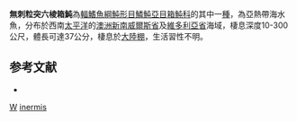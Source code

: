 {{Speciesbox
| taxon = Anoplocapros inermis
| binomial_authority = [[Fraser-Brunner|Fraser-Brunner]], 1935
| image = Anoplocapros_inermis.jpg 
| image_width = 250px
| image_caption = 無刺粒突六棱箱魨
| status = LC
| status_system = IUCN3.1
| synonyms = *''Strophiurichthys inermis'', <small>Fraser-Brunner, 1935</small>
*''Strophiurichthys robustus'', <small>Fraser-Brunner, 1941</small>
*''Anoplocapros robustus'', <small>Fraser-Brunner, 1941</small>
}}
'''無刺粒突六棱箱魨'''為[[輻鰭魚綱|輻鰭魚綱]][[魨形目|魨形目]][[鱗魨亞目|鱗魨亞目]][[箱魨科|箱魨科]]的其中一[[種|種]]，為亞熱帶海水魚，分布於西南[[太平洋|太平洋]]的[[澳洲|澳洲]][[新南威爾斯省|新南威爾斯省]]及[[維多利亞省|維多利亞省]]海域，棲息深度10-300公尺，體長可達37公分，棲息於[[大陸棚|大陸棚]]，生活習性不明。

==参考文献==
*{{FishBase_species|genus=Anoplocapros|species=inermis|year=2014|month=3}}

{{魚類小作品}}
{{Taxonbar}}
[[Category:1935年描述的鱼类|W]]
[[Category:粒突六棱箱魨屬|inermis]]